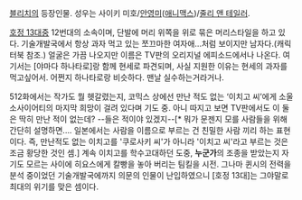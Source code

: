 [[블리치]]의 등장인물. 성우는 사이키 미호/[[안영미]]([[애니맥스]])/[[줄리 앤 테일러]].

[[호정 13대]]중 12번대의 소속이며, 단발에 머리 위쪽을 위로 묶은 머리스타일을 하고 있다.  기술개발국에서 항상 과자 먹고 있는 쪼끄마한 여자애...처럼 보이지만 남자다.(캐릭터북 참조.)
얼굴은 가끔 나오지만 이름은 TV판의 오리지널 에피소드에서나 나온다.
여기서는 [야마다 하나타로]랑 함께 현세로 파견되며, 사실 지원한 이유는 현세의 과자를 먹고싶어서. 어쩐지 하나타로랑 비슷하다. 맨날 실수하는거라거나.

512화에서는 작가도 뭘 헷갈렸는지, 코믹스 상에선 만난 적도 없는 ‘이치고 씨’에게 소울 소사이어티의 마지막 희망이 걸려 있다며 기도 중. 아니 따지고 보면 TV판에서도 이 둘은 딱히 만난 적이 없는데? --들은 적이야 있겠지--[* 뭐가 문젠지 모를 사람들을 위해 간단히 설명하면.... 일본에서는 사람을 이름으로 부르는 건 친밀한 사람 끼리 하는 표현이다. 즉, 만난적도 없는 이치고를 '쿠로사키 씨'가 아니라 '이치고 씨'라고 부르는 것은 조금 황당한 것인 셈.]
계속 이치고를 학수고대하던 도중, '''누군가'''의 조종을 받았는지 자기도 모르는 사이에 히요스에게 칼빵을 놓아 버리는 팀킬을 시전. 그나마 퀸시의 전력을 분석 중이었던 기술개발국에까지 의문의 인물이 난입하였으니 [호정 13대]는 그야말로 최대의 위기를 맞은 셈이다.
